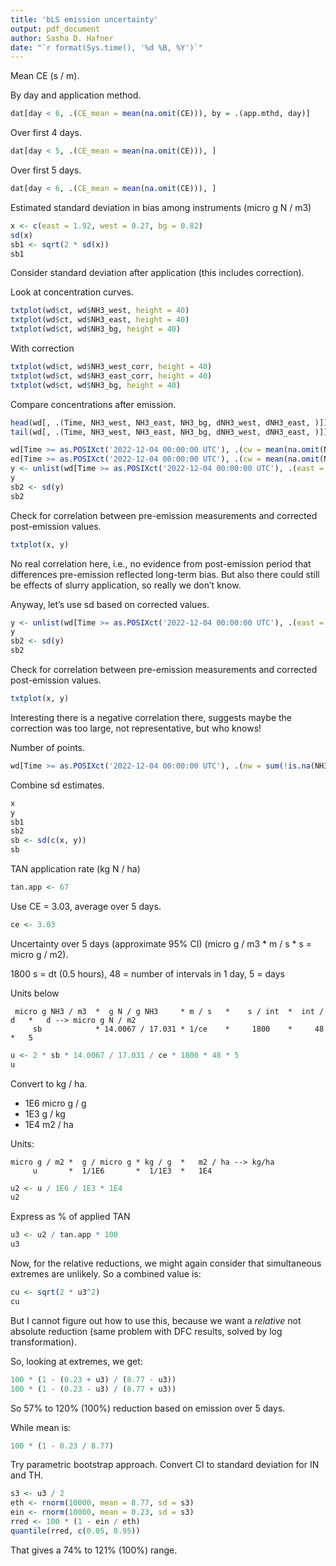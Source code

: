 ```yaml
---
title: 'bLS emission uncertainty'
output: pdf_document
author: Sasha D. Hafner
date: "`r format(Sys.time(), '%d %B, %Y')`"
---
```


Mean CE (s / m).

By day and application method.

```r
dat[day < 6, .(CE_mean = mean(na.omit(CE))), by = .(app.mthd, day)]
```

Over first 4 days.


```r
dat[day < 5, .(CE_mean = mean(na.omit(CE))), ]
```

Over first 5 days.


```r
dat[day < 6, .(CE_mean = mean(na.omit(CE))), ]
```

Estimated standard deviation in bias among instruments (micro g N / m3)

```r
x <- c(east = 1.92, west = 0.27, bg = 0.82)
sd(x)
sb1 <- sqrt(2 * sd(x))
sb1
```

Consider standard deviation after application (this includes correction).

Look at concentration curves.

```r
txtplot(wd$ct, wd$NH3_west, height = 40)
txtplot(wd$ct, wd$NH3_east, height = 40)
txtplot(wd$ct, wd$NH3_bg, height = 40)
```

With correction

```r
txtplot(wd$ct, wd$NH3_west_corr, height = 40)
txtplot(wd$ct, wd$NH3_east_corr, height = 40)
txtplot(wd$ct, wd$NH3_bg, height = 40)
```
Compare concentrations after emission.

```r
head(wd[, .(Time, NH3_west, NH3_east, NH3_bg, dNH3_west, dNH3_east, )])
tail(wd[, .(Time, NH3_west, NH3_east, NH3_bg, dNH3_west, dNH3_east, )])
```


```r
wd[Time >= as.POSIXct('2022-12-04 00:00:00 UTC'), .(cw = mean(na.omit(NH3_west)), ce = mean(na.omit(NH3_east)), cb = mean(na.omit(NH3_bg)))]
ed[Time >= as.POSIXct('2022-12-04 00:00:00 UTC'), .(cw = mean(na.omit(NH3_west)), ce = mean(na.omit(NH3_east)), cb = mean(na.omit(NH3_bg)))]
y <- unlist(wd[Time >= as.POSIXct('2022-12-04 00:00:00 UTC'), .(east = mean(na.omit(NH3_east)), west = mean(na.omit(NH3_west)), bg = mean(na.omit(NH3_bg)))])
y
sb2 <- sd(y)
sb2
```

Check for correlation between pre-emission measurements and corrected post-emission values.

```r
txtplot(x, y)
```

No real correlation here, i.e., no evidence from post-emission period that differences pre-emission reflected long-term bias.
But also there could still be effects of slurry application, so really we don't know.

Anyway, let's use sd based on corrected values.

```r
y <- unlist(wd[Time >= as.POSIXct('2022-12-04 00:00:00 UTC'), .(east = mean(na.omit(NH3_east_corr)), west = mean(na.omit(NH3_west_corr)), bg = mean(na.omit(NH3_bg)))])
y
sb2 <- sd(y)
sb2
```

Check for correlation between pre-emission measurements and corrected post-emission values.

```r
txtplot(x, y)
```

Interesting there is a negative correlation there, suggests maybe the correction was too large, not representative, but who knows!

Number of points.

```r
wd[Time >= as.POSIXct('2022-12-04 00:00:00 UTC'), .(nw = sum(!is.na(NH3_west)), ne = sum(!is.na(NH3_east)), nb = sum(!is.na(NH3_bg)))]
```

Combine sd estimates.

```r
x
y
sb1
sb2
sb <- sd(c(x, y))
sb
```

TAN application rate (kg N / ha)

```r
tan.app <- 67
```

Use CE = 3.03, average over 5 days.

```r
ce <- 3.03
```

Uncertainty over 5 days (approximate 95% CI) (micro g / m3 * m / s * s = micro g / m2).

1800 s = dt (0.5 hours), 48 = number of intervals in 1 day, 5 = days

Units below

```
 micro g NH3 / m3  *  g N / g NH3     * m / s   *    s / int  *  int / d   *   d --> micro g N / m2
     sb            * 14.0067 / 17.031 * 1/ce    *     1800    *     48     *   5
```

```r
u <- 2 * sb * 14.0067 / 17.031 / ce * 1800 * 48 * 5
u
```

Convert to kg / ha.

* 1E6 micro g / g 
* 1E3 g / kg
* 1E4 m2 / ha

Units:

```
micro g / m2 *  g / micro g * kg / g  *   m2 / ha --> kg/ha  
     u       *  1/1E6       *  1/1E3  *   1E4      
```

```r
u2 <- u / 1E6 / 1E3 * 1E4
u2
```

Express as % of applied TAN

```r
u3 <- u2 / tan.app * 100
u3
```

Now, for the relative reductions, we might again consider that simultaneous extremes are unlikely.
So a combined value is:

```r
cu <- sqrt(2 * u3^2)
cu
```

But I cannot figure out how to use this, because we want a *relative* not absolute reduction (same problem with DFC results, solved by log transformation).

So, looking at extremes, we get:

```r
100 * (1 - (0.23 + u3) / (8.77 - u3))
100 * (1 - (0.23 - u3) / (8.77 + u3))
```

So 57% to 120% (100%) reduction based on emission over 5 days.

While mean is:

```r
100 * (1 - 0.23 / 8.77)
```

Try parametric bootstrap approach.
Convert CI to standard deviation for IN and TH.

```r
s3 <- u3 / 2
eth <- rnorm(10000, mean = 8.77, sd = s3)
ein <- rnorm(10000, mean = 0.23, sd = s3)
rred <- 100 * (1 - ein / eth)
quantile(rred, c(0.05, 0.95))
```

That gives a 74% to 121% (100%) range.

